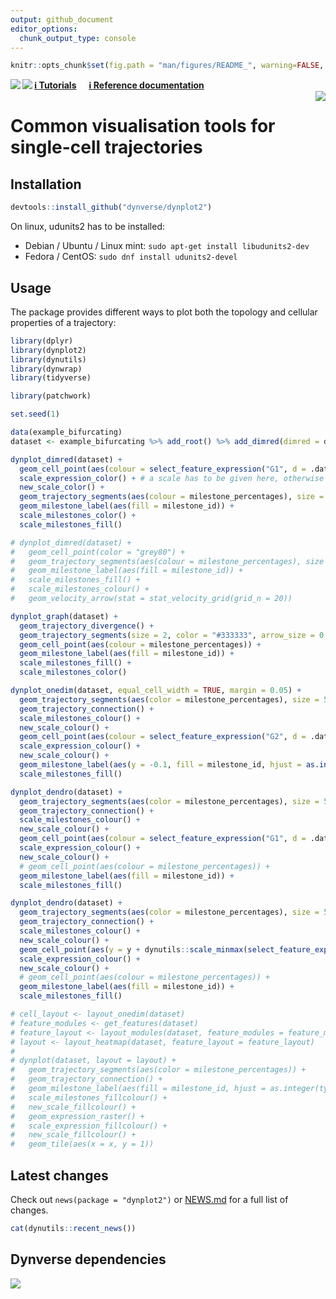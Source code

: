```yaml
---
output: github_document
editor_options: 
  chunk_output_type: console
---
```


<!-- README.md is generated from README.Rmd. Please edit that file -->

```r
knitr::opts_chunk$set(fig.path = "man/figures/README_", warning=FALSE, message=FALSE, error=FALSE, echo = TRUE)
```

<a href="https://travis-ci.org/dynverse/dynplo2"><img src="https://travis-ci.org/dynverse/dynplo2.svg" align="left"></a> <a href="https://codecov.io/gh/dynverse/dynplo2"> <img src="https://codecov.io/gh/dynverse/dynplo2/branch/master/graph/badge.svg" align="left" /></a>  [**ℹ️ Tutorials**](https://dynverse.org)  &nbsp;  &nbsp; [**ℹ️ Reference documentation**](https://dynverse.org/reference/dynplo2) <br><img src="man/figures/logo.png" align="right" />

# Common visualisation tools for single-cell trajectories

## Installation

```r
devtools::install_github("dynverse/dynplot2")
```

On linux, udunits2 has to be installed:

* Debian / Ubuntu / Linux mint: `sudo apt-get install libudunits2-dev`
* Fedora / CentOS: `sudo dnf install udunits2-devel`

## Usage

The package provides different ways to plot both the topology and cellular properties of a trajectory:

```r
library(dplyr)
library(dynplot2)
library(dynutils)
library(dynwrap)
library(tidyverse)

library(patchwork)

set.seed(1)

data(example_bifurcating)
dataset <- example_bifurcating %>% add_root() %>% add_dimred(dimred = dyndimred::dimred_landmark_mds)
```

```r
dynplot_dimred(dataset) +
  geom_cell_point(aes(colour = select_feature_expression("G1", d = .data))) +
  scale_expression_color() + # a scale has to be given here, otherwise error
  new_scale_color() +
  geom_trajectory_segments(aes(colour = milestone_percentages), size = 2) +
  geom_milestone_label(aes(fill = milestone_id)) +
  scale_milestones_color() +
  scale_milestones_fill()
```

```r
# dynplot_dimred(dataset) +
#   geom_cell_point(color = "grey80") +
#   geom_trajectory_segments(aes(colour = milestone_percentages), size = 2) +
#   geom_milestone_label(aes(fill = milestone_id)) +
#   scale_milestones_fill() +
#   scale_milestones_colour() +
#   geom_velocity_arrow(stat = stat_velocity_grid(grid_n = 20))
```

```r
dynplot_graph(dataset) +
  geom_trajectory_divergence() +
  geom_trajectory_segments(size = 2, color = "#333333", arrow_size = 0.5) +
  geom_cell_point(aes(colour = milestone_percentages)) +
  geom_milestone_label(aes(fill = milestone_id)) +
  scale_milestones_fill() +
  scale_milestones_color()
```

```r
dynplot_onedim(dataset, equal_cell_width = TRUE, margin = 0.05) +
  geom_trajectory_segments(aes(color = milestone_percentages), size = 5, color = "#333333") +
  geom_trajectory_connection() +
  scale_milestones_colour() +
  new_scale_colour() +
  geom_cell_point(aes(colour = select_feature_expression("G2", d = .data))) +
  scale_expression_colour() +
  new_scale_colour() +
  geom_milestone_label(aes(y = -0.1, fill = milestone_id, hjust = as.integer(type == "end"))) +
  scale_milestones_fill()
```

```r
dynplot_dendro(dataset) +
  geom_trajectory_segments(aes(color = milestone_percentages), size = 5, color = "#333333") +
  geom_trajectory_connection() +
  scale_milestones_colour() +
  new_scale_colour() +
  geom_cell_point(aes(colour = select_feature_expression("G1", d = .data))) +
  scale_expression_colour() +
  new_scale_colour() +
  # geom_cell_point(aes(colour = milestone_percentages)) +
  geom_milestone_label(aes(fill = milestone_id)) +
  scale_milestones_fill()
```

```r
dynplot_dendro(dataset) +
  geom_trajectory_segments(aes(color = milestone_percentages), size = 5, color = "#333333") +
  geom_trajectory_connection() +
  scale_milestones_colour() +
  new_scale_colour() +
  geom_cell_point(aes(y = y + dynutils::scale_minmax(select_feature_expression("G2", d=.data)) * 0.5 - 0.25, colour = select_feature_expression("G2", d = .data))) +
  scale_expression_colour() +
  new_scale_colour() +
  # geom_cell_point(aes(colour = milestone_percentages)) +
  geom_milestone_label(aes(fill = milestone_id)) +
  scale_milestones_fill()
```


```r
# cell_layout <- layout_onedim(dataset)
# feature_modules <- get_features(dataset)
# feature_layout <- layout_modules(dataset, feature_modules = feature_modules, cell_layout = cell_layout)
# layout <- layout_heatmap(dataset, feature_layout = feature_layout)
# 
# dynplot(dataset, layout = layout) +
#   geom_trajectory_segments(aes(color = milestone_percentages)) +
#   geom_trajectory_connection() +
#   geom_milestone_label(aes(fill = milestone_id, hjust = as.integer(type == "end"))) +
#   scale_milestones_fillcolour() +
#   new_scale_fillcolour() +
#   geom_expression_raster() +
#   scale_expression_fillcolour() +
#   new_scale_fillcolour() +
#   geom_tile(aes(x = x, y = 1))
```

## Latest changes

Check out `news(package = "dynplot2")` or [NEWS.md](NEWS.md) for a full list of changes.

<!-- This section gets automatically generated from NEWS.md -->

```r
cat(dynutils::recent_news())
```

## Dynverse dependencies

<!-- Generated by "update_dependency_graphs.R" in the main dynverse repo -->
![](man/figures/dependencies.png)
